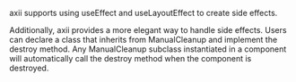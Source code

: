 axii supports using useEffect and useLayoutEffect to create side effects.

Additionally, axii provides a more elegant way to handle side effects.
Users can declare a class that inherits from ManualCleanup and implement the destroy method. Any ManualCleanup subclass instantiated in a component will automatically call the destroy method when the component is destroyed.

